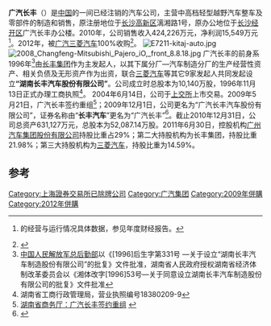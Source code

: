 {{Infobox company
|name     = 广汽长丰<br>GAC Changfeng Motor Co., Ltd.
|logo     = [[File:Changfeng_logo_2.png|280px]]
|type     =品牌子公司
|slogan   =
|traded_as        = 
|foundation       = 1950 <br />1996 (广汽)
|founder          =
|location_city    = 湖南長沙
|location_country = {{PRC}}
|location         =
|key_people       = 
|num_employees    = 
|industry         = 汽車業
|products         = 汽車
|revenue          = 
|operating_income =
|net_income       =
|assets           =  
}}
'''广汽长丰'''（{{Sse|600991|delisted=yes}}）是[[中国|中国]]的一间已经注销的汽车公司，主营中高档轻型越野汽车整车及零部件的制造和销售，原注册地位于[[长沙高新技术产业开发区|长沙高新区]]漓湘路1号，原办公地位于[[长沙经济技术开发区|长沙经开区]]广汽长丰办公楼。2010年，公司销售收入424,226万元，净利润15,549万元<ref>{{PAGENAME}}的经营与运行情况具体数据，参见{{PAGENAME}}年度财经报告。</ref>。2012年，被[[广汽三菱汽车|广汽三菱汽车]]100%收购<ref>{{Cite web |url=http://sh.qq.com/a/20120807/000046.htm |title=广汽长丰注销 猎豹并入广汽自主车 |accessdate=2014-07-07 |archive-date=2014-07-14 |archive-url=https://web.archive.org/web/20140714220719/http://sh.qq.com/a/20120807/000046.htm |dead-url=no }}</ref>。
[[File:E7211-kitaj-auto.jpg|thumb]]
[[File:2008_Changfeng-Mitsubishi_Pajero_iO,_front_8.8.18.jpg|thumb]]
广汽长丰的前身系1996年<ref>[[中国人民解放军总后勤部|中国人民解放军总后勤部]]以《[1996]后生字第331号 —关于设立“湖南长丰汽车制造股份有限公司”的批复》文件批准，湖南省人民政府授权湖南省经济体制改革委员会以《湘体改字[1996]53号—关于同意设立湖南长丰汽车制造股份有限公司的批复》文件批准</ref>由[[长丰集团有限责任公司|长丰集团]]作为主发起人，以其下属分厂—汽车制造分厂的生产经营性资产、相关负债及无形资产作为出资，联合[[三菱汽车|三菱汽车]]等其它9家发起人共同发起设立'''“湖南长丰汽车股份有限公司”'''。公司成立时总股本为10,140万股，1996年11月13日正式办理工商执照<ref>湖南省工商行政管理局，营业执照编号18380209-9</ref>。 2004年6月14日，公司于[[上海证券交易所|上交所]]上市交易。2009年5月21日，广汽长丰签约重组<ref>[http://dwmyk.yongzhou.hunancom.gov.cn/swdt/89748.htm 湖南省商务厅：广汽长丰签约重组] {{webarchive|url=https://web.archive.org/web/20140714182215/http://dwmyk.yongzhou.hunancom.gov.cn/swdt/89748.htm |date=2014-07-14 }}</ref>；2009年12月1日，公司更名为“广汽长丰汽车股份有限公司”，证券名称由“'''长丰汽车'''”更名为“广汽长丰”<ref>{{Cite web |url=http://auto.sina.com.cn/news/2009-12-07/0804546552.shtml |title=新浪转自广州日报报道：“长丰汽车”更名为“广汽长丰” |accessdate=2012-02-08 |archive-date=2014-07-14 |archive-url=https://web.archive.org/web/20140714222315/http://auto.sina.com.cn/news/2009-12-07/0804546552.shtml |dead-url=no }}</ref>。截止2010年12月31日，公司总资产631,127万元，总股本为52,087.14万股。2011年6月30日，控股机构[[廣州汽車集團|广州汽车集团股份有限公司]]持股比重占29%；第二大持股机构为长丰集团，持股比重21.98%；第三大持股机构为[[三菱汽车|三菱汽车]]，持股比重为14.59%。

==参考==
{{reflist}}
{{GAC Group}}

[[Category:上海證券交易所已除牌公司|Category:上海證券交易所已除牌公司]]
[[Category:广汽集团|Category:广汽集团]]
[[Category:2009年併購|Category:2009年併購]]
[[Category:2012年併購|Category:2012年併購]]